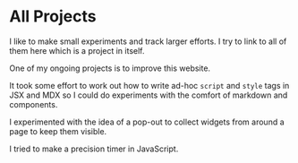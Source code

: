 # All Projects

I like to make small experiments and track larger efforts. I try to link to all of them here which is <Link slug="projects-on-this-site">a project in itself</Link>.

One of my ongoing projects is to <Link slug="improve-this-website">improve this website</Link>.

It took some effort to work out <Link slug="project-write-script-and-style-tags">how to write ad-hoc `script` and `style` tags in JSX and MDX</Link> so I could do experiments with the comfort of markdown and components.

I <Link slug="project-add-popout">experimented with the idea of a pop-out</Link> to collect widgets from around a page to keep them visible.

I tried to make a <Link slug="project-precision-timer">precision timer in JavaScript</Link>.
